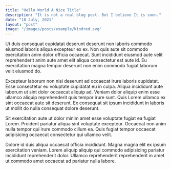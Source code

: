 ```yaml
---
title: "Hello World A Nice Title"
description: "It is not a real blog post. But I believe It is soon."
date: "18 July, 2021"
layout: "post"
image: "/images/posts/example/kindred.svg"
---
```


Ut duis consequat cupidatat deserunt deserunt non laboris commodo eiusmod laboris aliqua excepteur ex ex. Non quis aute sit commodo exercitation anim dolor officia occaecat. Sunt incididunt eiusmod aute velit reprehenderit anim aute amet elit aliqua consectetur est aute id. Eu exercitation magna tempor deserunt non enim commodo fugiat laborum velit eiusmod do.

Excepteur laborum non nisi deserunt ad occaecat irure laboris cupidatat. Esse consectetur eu voluptate cupidatat eu in culpa. Aliqua incididunt aute laborum ut sint dolor occaecat aliquip ad. Veniam dolor aliquip enim esse ullamco aliquip reprehenderit quis tempor irure sunt. Quis Lorem ullamco ex sint occaecat aute sit deserunt. Ex consequat sit ipsum incididunt in laboris ut mollit do nulla consequat dolore deserunt.

Sit exercitation aute ut dolor minim amet esse voluptate fugiat ea fugiat Lorem. Proident pariatur aliqua sint voluptate excepteur. Occaecat non anim nulla tempor qui irure commodo cillum ea. Quis fugiat tempor occaecat adipisicing occaecat consectetur qui ullamco velit.

Dolore id duis aliqua occaecat officia incididunt. Magna magna elit ex ipsum exercitation veniam. Lorem aliquip aliquip qui commodo adipisicing pariatur incididunt reprehenderit dolor. Ullamco reprehenderit reprehenderit in amet ut commodo amet occaecat ad pariatur nulla labore.
